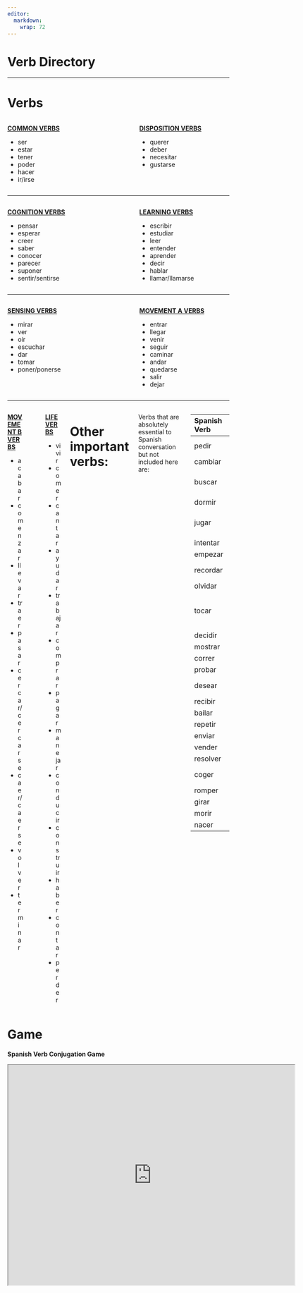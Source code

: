 ```yaml
---
editor: 
  markdown: 
    wrap: 72
---
```


# Verb Directory {.unnumbered}

---

::: {.panel-tabset}

# Verbs

:::: {.columns}

::: {.column width="40%"}

**[COMMON VERBS](i_l1.html)**

-   ser
-   estar
-   tener
-   poder
-   hacer
-   ir/irse

:::

::: {.column width="10%"}
<!-- empty column to create gap -->
:::

::: {.column width="40%"}

**[DISPOSITION VERBS](i_l2.html)**

-   querer
-   deber
-   necesitar
-   gustarse

:::

::::

---

:::: {.columns}

::: {.column width="40%"}

**[COGNITION VERBS](i_l3.html)**

-   pensar
-   esperar
-   creer
-   saber
-   conocer
-   parecer
-   suponer
-   sentir/sentirse

:::

::: {.column width="10%"}
<!-- empty column to create gap -->
:::

::: {.column width="40%"}

**[LEARNING VERBS](i_l4.html)**

-   escribir
-   estudiar
-   leer
-   entender
-   aprender
-   decir
-   hablar
-   llamar/llamarse


:::

::::

---

:::: {.columns}

::: {.column width="40%"}


**[SENSING VERBS](i_l5.html)**


-   mirar
-   ver
-   oír
-   escuchar
-   dar
-   tomar
-   poner/ponerse

:::

::: {.column width="10%"}
<!-- empty column to create gap -->
:::

::: {.column width="40%"}


**[MOVEMENT A VERBS](i_l6.html)**


-   entrar
-   llegar
-   venir
-   seguir
-   caminar
-   andar
-   quedarse
-   salir
-   dejar

:::

::::

---

:::: {.columns}

::: {.column width="40%"}

**[MOVEMENT B VERBS](i_l7.html)**

-   acabar
-   comenzar
-   llevar
-   traer
-   pasar
-   cercar/cercarse
-   caer/caerse
-   volver
-   terminar

:::

::: {.column width="10%"}
<!-- empty column to create gap -->
:::

::: {.column width="40%"}


**[LIFE VERBS](i_l8.html)**

-   vivir
-   comer
-   cantar
-   ayudar
-   trabajar
-   comprar
-   pagar
-   manejar
-   conducir
-   construir
-   haber
-   contar
-   perder

:::


# Other important verbs:

Verbs that are absolutely essential to Spanish conversation but not included here are:

| Spanish Verb   | English Meaning               |
|:---------------|:------------------------------|
| pedir          | to ask for/order              |
| cambiar        | to change                     |
| buscar         | to search/look for            |
| dormir         | to sleep                      |
| jugar          | to play (a game or sport)     |
| intentar       | to try                        |
| empezar        | to begin                      |
| recordar       | to remember                   |
| olvidar        | to forget                     |
| tocar          | to touch/play (an instrument) |
| decidir        | to decide                     |
| mostrar        | to show                       |
| correr         | to run                        |
| probar         | to try/test                   |
| desear         | to wish/desire                |
| recibir        | to receive                    |
| bailar         | to dance                      |
| repetir        | to repeat                     |
| enviar         | to send                       |
| vender         | to sell                       |
| resolver       | to solve                      |
| coger          | to take (in Spain)            |
| romper         | to break                      |
| girar          | to turn                       |
| morir          | to die                        |
| nacer          | to be born                    |


::::

# Game

**Spanish Verb Conjugation Game**

```{=html}
<iframe width="650" height="500" src="https://ajaverett.shinyapps.io/spanish_quiz/" ></iframe>
```


:::